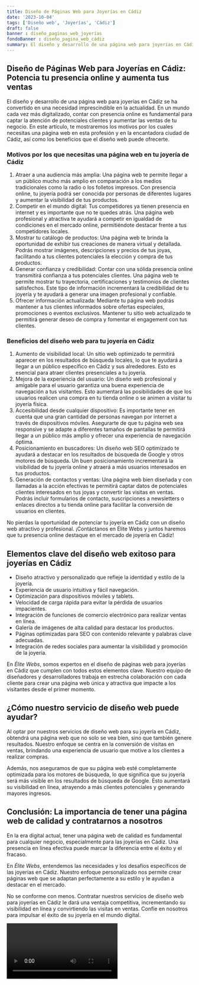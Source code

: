 ```yaml
---
title: Diseño de Páginas Web para Joyerías en Cádiz
date: '2023-10-04'
tags: ['Diseño web', 'Joyerías', 'Cádiz']
draft: false
banner : diseño_paginas_web_joyerías
fondoBanner : diseño_pagina_web_cádiz
summary: El diseño y desarrollo de una página web para joyerías en Cádiz se ha convertido en una necesidad imprescindible en la actualidad. En un mundo cada vez más digitalizado, contar con presencia online es fundamental para captar la atención de potenciales clientes y aumentar las ventas de tu negocio. En este artículo, te mostraremos los motivos por los cuales necesitas una página web en esta profesión y en la encantadora ciudad de Cádiz, así como los beneficios que el diseño web puede ofrecerte.
---
```


## **Diseño de Páginas Web para Joyerías en Cádiz: Potencia tu presencia online y aumenta tus ventas**

El diseño y desarrollo de una página web para joyerías en Cádiz se ha convertido en una necesidad imprescindible en la actualidad. En un mundo cada vez más digitalizado, contar con presencia online es fundamental para captar la atención de potenciales clientes y aumentar las ventas de tu negocio. En este artículo, te mostraremos los motivos por los cuales necesitas una página web en esta profesión y en la encantadora ciudad de Cádiz, así como los beneficios que el diseño web puede ofrecerte.

### **Motivos por los que necesitas una página web en tu joyería de Cádiz**
1. Atraer a una audiencia más amplia: Una página web te permite llegar a un público mucho más amplio en comparación a los medios tradicionales como la radio o los folletos impresos. Con presencia online, tu joyería podrá ser conocida por personas de diferentes lugares y aumentar la visibilidad de tus productos.
2. Competir en el mundo digital: Tus competidores ya tienen presencia en internet y es importante que no te quedes atrás. Una página web profesional y atractiva te ayudará a competir en igualdad de condiciones en el mercado online, permitiéndote destacar frente a tus competidores locales.
3. Mostrar tu catálogo de productos: Una página web te brinda la oportunidad de exhibir tus creaciones de manera virtual y detallada. Podrás mostrar imágenes, descripciones y precios de tus joyas, facilitando a tus clientes potenciales la elección y compra de tus productos.
4. Generar confianza y credibilidad: Contar con una sólida presencia online transmitirá confianza a tus potenciales clientes. Una página web te permite mostrar tu trayectoria, certificaciones y testimonios de clientes satisfechos. Este tipo de información incrementará la credibilidad de tu joyería y te ayudará a generar una imagen profesional y confiable.
5. Ofrecer información actualizada: Mediante tu página web podrás mantener a tus clientes informados sobre ofertas especiales, promociones o eventos exclusivos. Mantener tu sitio web actualizado te permitirá generar deseo de compra y fomentar el engagement con tus clientes.

### **Beneficios del diseño web para tu joyería en Cádiz**
1. Aumento de visibilidad local: Un sitio web optimizado te permitirá aparecer en los resultados de búsqueda locales, lo que te ayudará a llegar a un público específico en Cádiz y sus alrededores. Esto es esencial para atraer clientes presenciales a tu joyería.
2. Mejora de la experiencia del usuario: Un diseño web profesional y amigable para el usuario garantiza una buena experiencia de navegación a tus visitantes. Esto aumentará las posibilidades de que los usuarios realicen una compra en tu tienda online o se animen a visitar tu joyería física.
3. Accesibilidad desde cualquier dispositivo: Es importante tener en cuenta que una gran cantidad de personas navegan por internet a través de dispositivos móviles. Asegurarte de que tu página web sea responsive y se adapte a diferentes tamaños de pantallas te permitirá llegar a un público más amplio y ofrecer una experiencia de navegación óptima.
4. Posicionamiento en buscadores: Un diseño web SEO optimizado te ayudará a destacar en los resultados de búsqueda de Google y otros motores de búsqueda. Un buen posicionamiento incrementará la visibilidad de tu joyería online y atraerá a más usuarios interesados en tus productos.
5. Generación de contactos y ventas: Una página web bien diseñada y con llamadas a la acción efectivas te permitirá captar datos de potenciales clientes interesados en tus joyas y convertir las visitas en ventas. Podrás incluir formularios de contacto, suscripciones a newsletters o enlaces directos a tu tienda online para facilitar la conversión de usuarios en clientes.

No pierdas la oportunidad de potenciar tu joyería en Cádiz con un diseño web atractivo y profesional. ¡Contáctanos en Élite Webs y juntos haremos que tu presencia online destaque en el mercado de joyería en Cádiz!

<GifSeo />

<Cta />

## Elementos clave del diseño web exitoso para joyerías en Cádiz

- Diseño atractivo y personalizado que refleje la identidad y estilo de la joyería.
- Experiencia de usuario intuitiva y fácil navegación.
- Optimización para dispositivos móviles y tablets.
- Velocidad de carga rápida para evitar la pérdida de usuarios impacientes.
- Integración de funciones de comercio electrónico para realizar ventas en línea.
- Galería de imágenes de alta calidad para destacar los productos.
- Páginas optimizadas para SEO con contenido relevante y palabras clave adecuadas.
- Integración de redes sociales para aumentar la visibilidad y promoción de la joyería.

En *Élite Webs*, somos expertos en el diseño de páginas web para joyerías en Cádiz que cumplen con todos estos elementos clave. Nuestro equipo de diseñadores y desarrolladores trabaja en estrecha colaboración con cada cliente para crear una página web única y atractiva que impacte a los visitantes desde el primer momento.

## ¿Cómo nuestro servicio de diseño web puede ayudar?

Al optar por nuestros servicios de diseño web para su joyería en Cádiz, obtendrá una página web que no solo se vea bien, sino que también genere resultados. Nuestro enfoque se centra en la conversión de visitas en ventas, brindando una experiencia de usuario que motive a los clientes a realizar compras.

Además, nos aseguramos de que su página web esté completamente optimizada para los motores de búsqueda, lo que significa que su joyería será más visible en los resultados de búsqueda de Google. Esto aumentará su visibilidad en línea, atrayendo a más clientes potenciales y generando mayores ingresos.

## Conclusión: La importancia de tener una página web de calidad y contratarnos a nosotros

En la era digital actual, tener una página web de calidad es fundamental para cualquier negocio, especialmente para las joyerías en Cádiz. Una presencia en línea efectiva puede marcar la diferencia entre el éxito y el fracaso. 

En *Élite Webs*, entendemos las necesidades y los desafíos específicos de las joyerías en Cádiz. Nuestro enfoque personalizado nos permite crear páginas web que se adaptan perfectamente a su estilo y le ayudan a destacar en el mercado.

No se conforme con menos. Contratar nuestros servicios de diseño web para joyerías en Cádiz le dará una ventaja competitiva, incrementando su visibilidad en línea y convirtiendo las visitas en ventas. Confíe en nosotros para impulsar el éxito de su joyería en el mundo digital.

<Video />

<CtaBot job='Joyerías' city='Cádiz'/>

<Gmaps query='Cádiz+españa+maps' />